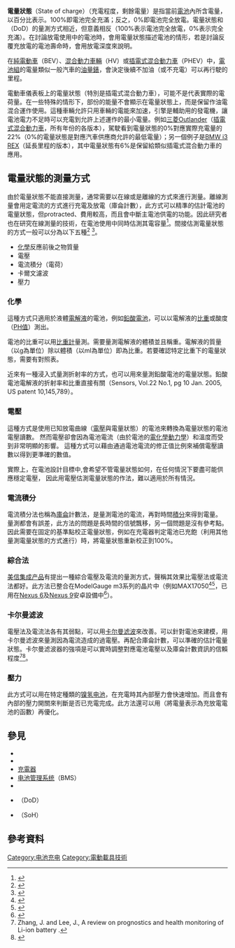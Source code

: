 '''電量狀態'''（State of charge）（充電程度，剩餘電量）是指當前[[電池|電池]]內所含電量，以百分比表示。100%即電池完全充滿；反之，0%即電池完全放電。電量狀態和{{le|放電深度|depth of discharge}}（DoD）的量測方式相近，但意義相反（100%表示電池完全放電，0%表示完全充滿）。在討論放電使用中的電池時，會用電量狀態描述電池的情形，若是討論反覆充放電的電池壽命時，會用放電深度來說明。

在[[純電動車|純電動車]]（BEV）、[[混合動力車輛|混合動力車輛]]（HV）或[[插電式混合動力車|插電式混合動力車]]（PHEV）中，[[電池組|電池組]]的電量類似一般汽車的[[油量錶|油量錶]]，會決定後續不加油（或不充電）可以再行駛的里程。

電動車儀表板上的電量狀態（特別是插電式混合動力車），可能不是代表實際的電荷量。在一些特殊的情形下，部份的能量不會顯示在電量狀態上，而是保留作油電混合運作使用。這種車輛允許只用車輛的電能來加速，引擎是輔助用的發電機，讓電池電力不足時可以充電到允許上述運作的最小電量。例如[[三菱Outlander|三菱Outlander]]（[[插電式混合動力車|插電式混合動力車]]，所有年份的各版本），駕駛看到電量狀態的0%對應實際充電量的22%（0%的電量狀態是對應汽車供應商允許的最低電量）；另一個例子是[[BMW_i3|BMW i3 REX]]（延長里程的版本），其中電量狀態有6%是保留給類似插電式混合動力車的應用。

== 電量狀態的測量方式 ==
由於電量狀態不能直接測量，通常需要以在線或是離線的方式來進行測量。離線測量會用定電流的方式進行充電及放電（庫侖計數），此方式可以精準的估計電池的電量狀態，但protracted、費用較高，而且會中斷主電池供電的功能。因此研究者也在研究在線測量的技術，在電池使用中同時估測其電容量<ref>{{cite journal|title=Review and recent advances in battery health monitoring and prognostics technologies for electric vehicle (EV) safety and mobility |author1=Seyed Mohammad Rezvanizaniani |author2=Jay Lee |author3=Zongchung Liu |author4=Yan Chen  |last-author-amp=yes |journal=Journal of Power Sources |doi=10.1016/j.jpowsour.2014.01.085 |volume=256 |pages=110–124|year=2014 }}</ref>。間接估測電量狀態的方式一般可以分為以下五種<ref>{{Cite web|url=https://www.mpoweruk.com/soc.htm|title=Battery State of Charge Determination|website=www.mpoweruk.com}}</ref>
<ref>{{Cite web|url=http://www.amperis.com/en/resources/articles/meters-battery-testers/|title=Meters and battery testers|accessdate=2020-05-22|archive-date=2017-09-07|archive-url=https://web.archive.org/web/20170907145804/http://www.amperis.com/en/resources/articles/meters-battery-testers/|dead-url=no}}</ref>。

* [[化學|化學]]反應前後之物質量
* 電壓
* 電流積分（電荷）
* 卡爾文濾波
* 壓力

=== 化學 ===
這種方式只適用於液體[[電解液|電解液]]的電池，例如[[鉛酸電池|鉛酸電池]]，可以以電解液的[[比重|比重]]或酸度（[[PH值|PH值]]）測出。

電池的比重可以用[[比重計|比重計]]量測。需要量測電解液的體積並且稱重。電解液的質量（以g為單位）除以體積（以ml為單位）即為比重。若要確認特定比重下的電量狀態，需要有對照表。

近來有一種浸入式量測折射率的方式，也可以用來量測鉛酸電池的電量狀態。鉛酸電池電解液的折射率和比重直接有關（Sensors, Vol.22 No.1, pg 10 Jan. 2005, US patent 10,145,789）。

=== 電壓 ===
這種方式是使用已知放電曲線（[[電壓|電壓]]與電量狀態）的電池來轉換為電量狀態的電池電壓讀數。
然而電壓卻會因為電池電流（由於電池的[[電化學|電化學]][[化學動力學|動力學]]）和溫度而受到非常明顯的影響。
這種方式可以藉由通過電池電流的修正值比例來補償電壓讀數以得到更準確的數值。

實際上，在電池設計目標中,會希望不管電量狀態如何，在任何情況下要盡可能供應穩定電壓，
因此用電壓估測電量狀態的作法，難以適用於所有情況。

=== 電流積分 ===
電流積分法也稱為[[庫侖|庫侖]]計數法，是量測電池的電流，再對時間[[積分|積分]]來得到電量。
量測都會有誤差，此方法的問題是長時間的信號飄移，另一個問題是沒有參考點。因此需要在固定的基準點校正電量狀態，例如在充電器判定電池已充飽（利用其他量測電量狀態的方式進行）時，將電量狀態重新校正到100%。

=== 綜合法 ===
[[美信集成产品|美信集成产品]]有提出一種綜合電壓及電流的量測方式，聲稱其效果比電壓法或電流法都好。此方法已整合在ModelGauge m3系列的晶片中（例如MAX17050<ref>{{Cite web|url=https://www.eetimes.com/author.asp?section_id=36&doc_id=1284601|title=Live blogging Maxim's editor-analyst day|first=Brian|last=Fuller|website=EETimes}}</ref><ref>{{Cite web |url=http://www.analog-eetimes.com/en/high-accuracy-battery-fuel-gauge-maximizes-battery-capacity-and-boosts-user-confidence.html?cmp_id=7&news_id=222904749 |title=存档副本 |access-date=2020-05-22 |archive-url=https://web.archive.org/web/20151012183248/http://www.analog-eetimes.com/en/high-accuracy-battery-fuel-gauge-maximizes-battery-capacity-and-boosts-user-confidence.html?cmp_id=7&news_id=222904749 |archive-date=2015-10-12 |dead-url=yes }}</ref>，已用在[[Nexus_6|Nexus 6]]及[[Nexus_9|Nexus 9]]安卓設備中<ref>{{Cite web|url=https://source.android.com/devices/tech/power|title=Power Profiles for Android|website=Android Open Source Project}}</ref>）。

=== 卡尔曼滤波 ===
電壓法及電流法各有其弱點，可以用[[卡尔曼滤波|卡尔曼滤波]]來改善。可以針對電池來建模，用卡尔曼滤波來量測因為電流造成的過電壓。再配合庫侖計數，可以準確的估計電量狀態。卡尔曼滤波器的強項是可以實時調整對應電池電壓以及庫侖計數資訊的信賴程度<ref>Zhang, J. and Lee, J., A review on prognostics and health monitoring of Li-ion battery [http://www.sciencedirect.com/science/article/pii/S0378775311007865 ] {{Wayback|url=http://www.sciencedirect.com/science/article/pii/S0378775311007865 |date=20150924173311 }}.</ref><ref>{{cite journal|last=Wei|first=He|author2=Nicholas Williard |author3=Chaochao Chen |author4=Michael Pecht |title=State of charge estimation for electric vehicle batteries using unscented kalman filtering|journal=Microelectronics Reliability|date=2013|volume=53|issue=6|pages=840–847|doi=10.1016/j.microrel.2012.11.010}}</ref>。

=== 壓力 ===
此方式可以用在特定種類的[[镍氢电池|镍氢电池]]，在充電時其內部壓力會快速增加。而且會有內部的壓力開關來判斷是否已充電完成。此方法還可以用{{le|皮克特定律|Peukert's law}}（將電量表示為充放電電池的函數）再優化。

== 參見 ==
* {{le|電池平衡|Battery balancing}}
* {{le|電池平衡器|Battery balancer}}
* [[充電器|充電器]]
* [[电池管理系统|电池管理系统]]（BMS）
* {{le|電池監控|Battery monitoring}}
* {{le|放電深度|Depth of discharge}}（DoD）
* {{le|電池健康狀態|State of Health}}（SoH）

== 參考資料 ==
{{reflist}}
[[Category:电池充电|Category:电池充电]]
[[Category:電動載具技術|Category:電動載具技術]]